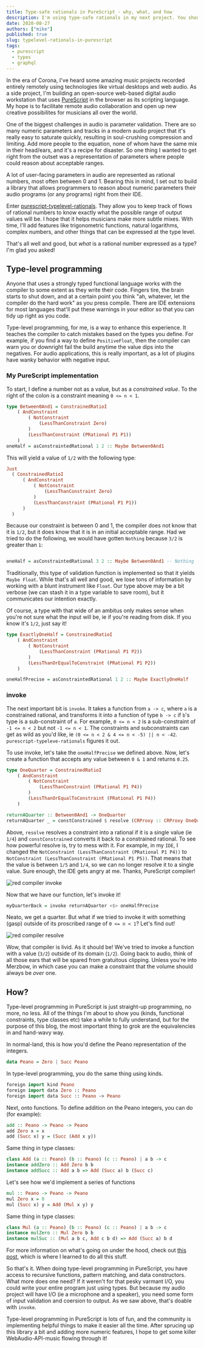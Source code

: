 ```yaml
---
title: Type-safe rationals in PureScript - why, what, and how
description: I'm using type-safe rationals in my next project. You should try them out!
date: 2020-08-27
authors: ["mike"]
published: true
slug: typelevel-rationals-in-purescript
tags:
  - purescript
  - types
  - graphql
---
```


In the era of Corona, I've heard some amazing music projects recorded entirely remotely using technologies like virtual desktops and web audio. As a side project, I'm building an open-source web-based digital audio workstation that uses [PureScript](https://purescript.org) in the browser as its scripting language. My hope is to facilitate remote audio collaboration and open up new creative possibilites for musicians all over the world.

One of the biggest challenges in audio is parameter validation. There are so many numeric parameters and tracks in a modern audio project that it's really easy to saturate quickly, resulting in soul-crushing compression and limiting. Add more people to the equation, none of whom have the same mix in their head/ears, and it's a recipe for disaster. So one thing I wanted to get right from the outset was a representation of parameters where people could reason about acceptable ranges.

A lot of user-facing parameters in audio are represented as rational numbers, most often between 0 and 1. Bearing this in mind, I set out to build a library that allows programmers to reason about numeric parameters their audio programs (or any programs) right from their IDE.

Enter [purescript-typelevel-rationals](https://github.com/mikesol/purescript-typelevel-rationals). They allow you to keep track of flows of rational numbers to know exactly what the possible range of output values will be. I hope that it helps musicians make more subtle mixes. With time, I'll add features like trigonometric functions, natural logarithms, complex numbers, and other things that can be expressed at the type level.

That's all well and good, but _what_ is a rational number expressed as a type? I'm glad you asked!

## Type-level programming

Anyone that uses a strongly typed functional language works with the compiler to some extent as they write their code. Fingers tire, the brain starts to shut down, and at a certain point you think "ah, whatever, let the compiler do the hard work" as you press compile. There are IDE extensions for most languages that'll put these warnings in your editor so that you can tidy up right as you code.

Type-level programming, for me, is a way to enhance this experience. It teaches the compiler to catch mistakes based on the types you define. For example, if you find a way to define `PositiveFloat`, then the compiler can warn you or downright fail the build anytime the value dips into the negatives. For audio applications, this is really important, as a lot of plugins have wanky behavior with negative input.

### My PureScript implementation

To start, I define a number not as a value, but as a _constrained value_. To the right of the colon is a constraint meaning `0 <= n < 1`.

```haskell
type Between0And1 = ConstrainedRatioI
    ( AndConstraint
        ( NotConstraint
            (LessThanConstraint Zero)
        )
        (LessThanConstraint (PRational P1 P1))
    )
oneHalf = asConstraintedRational 1 2 :: Maybe Between0And1
```

This will yield a value of `1/2` with the following type:

```haskell
Just
  ( ConstrainedRatioI
      ( AndConstraint
          ( NotConstraint
              (LessThanConstraint Zero)
          )
          (LessThanConstraint (PRational P1 P1))
      )
  )
```

Because our constraint is between 0 and 1, the compiler does not know that it is `1/2`, but it does know that it is in an initial acceptable range. Had we tried to do the following, we would have gotten `Nothing` because `3/2` is greater than `1`:

```haskell

oneHalf = asConstraintedRational 3 2 :: Maybe Between0And1 -- Nothing
```

Traditionally, this type of validation function is implemented so that it yields `Maybe Float`. While that's all well and good, we lose tons of information by working with a blunt instrument like `Float`. Our type above may be a bit verbose (we can stash it in a type variable to save room), but it communicates our intention exactly.

Of course, a type with that wide of an ambitus only makes sense when you're not sure what the input will be, ie if you're reading from disk. If you know it's `1/2`, just say it!

```haskell
type ExactlyOneHalf = ConstrainedRatioI
    ( AndConstraint
        ( NotConstraint
            (LessThanConstraint (PRational P1 P2))
        )
        (LessThanOrEqualToConstraint (PRational P1 P2))
    )

oneHalfPrecise = asConstraintedRational 1 2 :: Maybe ExactlyOneHalf
```

### invoke

The next important bit is `invoke`. It takes a function from `a -> c`, where `a` is a constrained rational, and transforms it into a function of type `b -> c` if `b`'s type is a sub-constraint of `a`. For example, `0 <= n < 2` is a sub-constraint of `-1 <= n < 2` but not `-1 <= n < 1`. The constraints and subconstraints can get as wild as you'd like, ie `(0 <= n < 2 & 4 <= n < -5) || n < -42`. `purescript-typeleve-rationals` figures it out.

To use invoke, let's take the `oneHalfPrecise` we defined above. Now, let's create a function that accepts any value between `0 & 1` and returns `0.25`.

```haskell
type OneQuarter = ConstrainedRatioI
    ( AndConstraint
        ( NotConstraint
            (LessThanConstraint (PRational P1 P4))
        )
        (LessThanOrEqualToConstraint (PRational P1 P4))
    )

returnAQuarter :: Between0And1 -> OneQuarter
returnAQuarter _ = constConstrained $ resolve (CRProxy :: CRProxy OneQuarter)
```

Above, `resolve` resolves a constraint into a rational if it is a single value (ie `1/4`) and `constConstrained` converts it back to a constrained rational. To see how powerful resolve is, try to mess with it. For example, in my `IDE`, I changed the `NotConstraint (LessThanConstraint (PRational P1 P4))` to `NotConstraint (LessThanConstraint (PRational P1 P5))`. That means that the value is between `1/5` and `1/4`, so we can no longer resolve it to a single value. Sure enough, the IDE gets angry at me. Thanks, PureScript compiler!

![red compiler invoke](https://i.ibb.co/QHYyP66/Screenshot-from-2020-08-27-16-04-15.png)

Now that we have our function, let's invoke it!

```haskell
myQuarterBack = invoke returnAQuarter <$> oneHalfPrecise
```

Neato, we get a quarter. But what if we tried to invoke it with something (gasp) outside of its proscribed range of `0 <= n < 1`? Let's find out!

![red compiler resolve](https://i.ibb.co/m4K0Gnf/Screenshot-from-2020-08-27-17-31-57.png)

Wow, that compiler is livid. As it should be! We've tried to invoke a function with a value (`3/2`) outside of its domain (`1/2`). Going back to audio, think of all those ears that will be spared from gratuitous clipping. Unless you're into Merzbow, in which case you can make a constraint that the volume should always be _over_ one.

## How?

Type-level programming in PureScript is just straight-up programming, no more, no less. All of the things I'm about to show you (kinds, functional constraints, type classes etc) take a while to fully understand, but for the purpose of this blog, the most important thing to grok are the equivalencies in and hand-wavy way.

In normal-land, this is how you'd define the Peano representation of the integers.

```haskell
data Peano = Zero | Succ Peano
```

In type-level programming, you do the same thing using kinds.

```haskell
foreign import kind Peano
foreign import data Zero :: Peano
foreign import data Succ :: Peano -> Peano
```

Next, onto functions. To define addition on the Peano integers, you can do (for example):

```haskell
add :: Peano -> Peano -> Peano
add Zero x = x
add (Succ x) y = (Succ (Add x y))
```

Same thing in type classes:

```haskell
class Add (a :: Peano) (b :: Peano) (c :: Peano) | a b -> c
instance addZero :: Add Zero b b
instance addSucc :: Add a b => Add (Succ a) b (Succ c)
```

Let's see how we'd implement a series of functions

```haskell
mul :: Peano -> Peano -> Peano
mul Zero x = 0
mul (Succ x) y = Add (Mul x y) y
```

Same thing in type classes:

```haskell
class Mul (a :: Peano) (b :: Peano) (c :: Peano) | a b -> c
instance mulZero :: Mul Zero b b
instance mulSuc :: (Mul a b c, Add c b d) => Add (Succ a) b d
```

For more information on what's going on under the hood, check out [this post](https://blog.wuct.me/fun-with-typed-type-level-programming-in-purescript-5f8af42cfec5), which is where I learned to do all this stuff.

So that's it. When doing type-level programming in PureScript, you have access to recursive functions, pattern matching, and data constructors. What more does one need? If it weren't for that pesky varmant I/O, you could write your entire program just using types. But because my audio project will have I/O (ie a microphone and a speaker), you need some form of input validation and coersion to output. As we saw above, that's doable with `invoke`.

Type-level programming in PureScript is lots of fun, and the community is implementing helpful things to make it easier all the time. After sprucing up this library a bit and adding more numeric features, I hope to get some killer WebAudio-API-music flowing through it!
